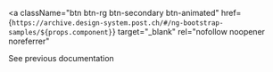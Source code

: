 <a
  className="btn btn-rg btn-secondary btn-animated"
  href={`https://archive.design-system.post.ch/#/ng-bootstrap-samples/${props.component}`}
  target="_blank"
  rel="nofollow noopener noreferrer"
>
  <span>See previous documentation</span>
</a>
